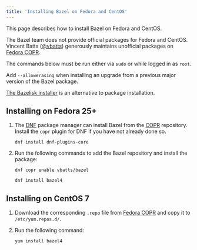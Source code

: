 ```yaml
---
title: 'Installing Bazel on Fedora and CentOS'
---
```



This page describes how to install Bazel on Fedora and CentOS.

The Bazel team does not provide official packages for Fedora and CentOS.
Vincent Batts ([@vbatts](https://github.com/vbatts)) generously maintains
unofficial packages on
[Fedora COPR](https://copr.fedorainfracloud.org/coprs/vbatts/bazel/).

The commands below must be run either via `sudo` or while logged in as `root`.

Add `--allowerasing` when installing an upgrade from a previous major
version of the Bazel package.

[The Bazelisk installer](/install/bazelisk) is an alternative to package installation.

## Installing on Fedora 25+

1. The [DNF](https://fedoraproject.org/wiki/DNF) package manager can
   install Bazel from the [COPR](https://copr.fedorainfracloud.org/) repository.
   Install the `copr` plugin for DNF if you have not already done so.

    ```posix-terminal
    dnf install dnf-plugins-core
    ```

2. Run the following commands to add the Bazel repository and install the
   package:

    ```posix-terminal
    dnf copr enable vbatts/bazel

    dnf install bazel4
    ```

## Installing on CentOS 7

1. Download the corresponding `.repo` file from
   [Fedora COPR](https://copr.fedorainfracloud.org/coprs/vbatts/bazel/repo/epel-7/vbatts-bazel-epel-7.repo)
   and copy it to `/etc/yum.repos.d/`.

2. Run the following command:

    ```posix-terminal
    yum install bazel4
    ```
